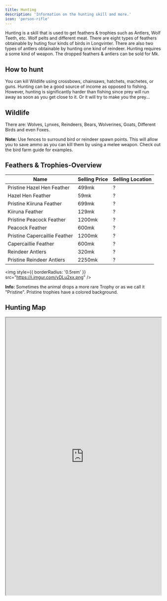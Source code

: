 ```yaml
---
title: Hunting
description: 'Information on the hunting skill and more.'
icon: 'person-rifle'
---
```


<div style={{ overflow: 'hidden' }}>
  Hunting is a skill that is used to get feathers & trophies such as Antlers, Wolf Teeth, etc. Wolf pelts and different meat. There are eight types of feathers obtainable by huting four kinds of birds in Longvinter. There are also two types of antlers obtainable by hunting one kind of reindeer. Hunting requires a some kind of weapon. The dropped feathers & antlers can be sold for Mk.

  ## How to hunt

  You can kill Wildlife using crossbows, chainsaws, hatchets, machetes, or guns. Hunting can be a good source of income as opposed to fishing. However, hunting is significantly harder than fishing since prey will run away as soon as you get close to it. Or it will try to make you the prey...

  ## Wildlife

  There are: Wolves, Lynxes, Reindeers, Bears, Wolverines, Goats, Different Birds and even Foxes.

  <Note>**Note:** Use fences to surround bird or reindeer spawn points. This will allow you to save ammo as you can kill them by using a melee weapon. Check out the bird farm guide for examples.</Note>

  ## Feathers & <Tooltip tip="Antlers">Trophies</Tooltip>-Overview

  | Name                          | Selling Price | Selling Location |
  | ----------------------------- | ------------- | ---------------- |
  | Pristine Hazel Hen Feather    | 499mk         | ?                |
  | Hazel Hen Feather             | 59mk          | ?                |
  | Pristine Kiiruna Feather      | 699mk         | ?                |
  | Kiiruna Feather               | 129mk         | ?                |
  | Pristine Peacock Feather      | 1200mk        | ?                |
  | Peacock Feather               | 600mk         | ?                |
  | Pristine Capercaillie Feather | 1200mk        | ?                |
  | Capercaillie Feather          | 600mk         | ?                |
  | Reindeer Antlers              | 320mk         | ?                |
  | Pristine Reindeer Antlers     | 2250mk        | ?                |

  <img style={{ borderRadius: '0.5rem' }} src="https://i.imgur.com/yDLu2xx.png" />

  <Info>**Info:** Sometimes the animal drops a more rare Trophy or as we call it "Pristine". Pristine trophies have a colored background.</Info>

  ## Hunting Map

  <iframe style={{ borderRadius: '0.5rem' }} src="https://vinternote.com/en/map/" width="100%" height="900px" />

  <Tip>Map is currrently hosted on vinternote's website.</Tip>
</div>